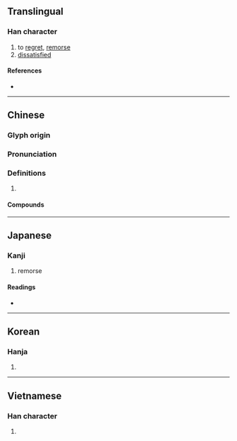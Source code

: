 {{character info/new}}
==Translingual==

===Han character===
{{Han char|rn=61|rad=心|as=13|sn=16|four=93035|canj=PIRP|ids=⿰忄感}}

# to [[regret]], [[remorse]]
# [[dissatisfied]]

====References====
* {{Han ref|kx=0405.040|dkj=11312|dj=0745.150|hdz=42360.120|uh=61BE|ud=25022|bh=BED1|bd=48849}}

----

==Chinese==
{{zh-forms}}

===Glyph origin===
{{Han etym}}

===Pronunciation===
{{zh-pron
|m=hàn
|c=ham6
|mn=hām
|mc=y
|oc=y
|cat=
}}

===Definitions===
{{zh-hanzi}}

# {{rfdef|zh}}

====Compounds====
{{zh-der|宿憾|抱憾|憾恨|抱憾終生|欿憾|憾事|無憾|終身遺憾|遺珠之憾|遺憾|缺憾|釋憾}}

----

==Japanese==

===Kanji===
{{ja-kanji|grade=c|rs=心13}}

# remorse

====Readings====
* {{ja-readings|goon=[[ごん]] (gon) {{non-joyo-reading}}|kanon=[[かん]] (kan)|kun=[[うらむ]] (uramu)}}

----

==Korean==

===Hanja===
{{ko-hanja|hangeul=감|eumhun=|rv=gam|mr=kam|y=kam}}

# {{defn|lang=ko|sort=心13}}

----

==Vietnamese==

===Han character===
{{vi-hantu|[[hám]], [[hóm]], [[gớm]]|rs=心13}}

# {{defn|lang=vi|sort=心13}}